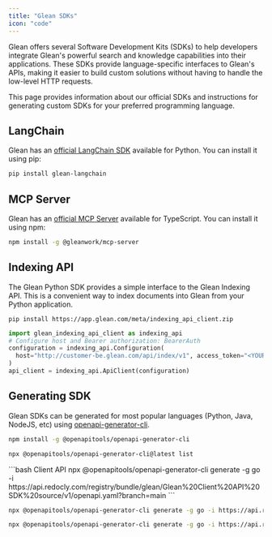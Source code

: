 ```yaml
---
title: "Glean SDKs"
icon: "code"
---
```


Glean offers several Software Development Kits (SDKs) to help developers integrate Glean's powerful search and knowledge capabilities into their applications. These SDKs provide language-specific interfaces to Glean's APIs, making it easier to build custom solutions without having to handle the low-level HTTP requests.

This page provides information about our official SDKs and instructions for generating custom SDKs for your preferred programming language.


## <Icon icon="python" size="1.5rem" /> LangChain

Glean has an [official LangChain SDK](https://github.com/gleanwork/langchain-glean) available for Python. You can install it using pip:

```bash
pip install glean-langchain
```

## <Icon icon="node-js" size="1.5rem" /> MCP Server

Glean has an [official MCP Server](https://github.com/gleanwork/mcp-server) available for TypeScript. You can install it using npm:

```bash
npm install -g @gleanwork/mcp-server
```

## <Icon icon="python" size="1.5rem" /> Indexing API

The Glean Python SDK provides a simple interface to the Glean Indexing API. This is a convenient way to index documents into Glean from your Python application.


<Steps>

<Step title="Install the indexing API python sdk locally">

```shell
pip install https://app.glean.com/meta/indexing_api_client.zip
```
</Step>

<Step title="Set up the API client">

```python
import glean_indexing_api_client as indexing_api
# Configure host and Bearer authorization: BearerAuth
configuration = indexing_api.Configuration(
  host="http://customer-be.glean.com/api/index/v1", access_token="<YOUR_API_TOKEN>"
)
api_client = indexing_api.ApiClient(configuration)
```

</Step>

</Steps>


## Generating SDK
Glean SDKs can be generated for most popular languages (Python, Java, NodeJS, etc) using [openapi-generator-cli](https://github.com/OpenAPITools/openapi-generator-cli).

<Steps>

<Step title="Install openapi-generator-cli">

```bash shell
npm install -g @openapitools/openapi-generator-cli
```

</Step>

<Step title="List available languages">

```bash shell
npx @openapitools/openapi-generator-cli@latest list
```

</Step>

<Step title="Generate SDK">

<CodeGroup>
```bash Client API
npx @openapitools/openapi-generator-cli generate -g go -i https://api.redocly.com/registry/bundle/glean/Glean%20Client%20API%20SDK%20source/v1/openapi.yaml?branch=main
```

```bash Indexing API
npx @openapitools/openapi-generator-cli generate -g go -i https://api.redocly.com/registry/bundle/glean/Glean%20Indexing%20API%20SDK%20source/v1/openapi.yaml?branch=main
```

```bash Actions API
npx @openapitools/openapi-generator-cli generate -g go -i https://api.redocly.com/registry/bundle/glean/Glean%20Tools%20API%20-%20Early%20Access/v1/openapi/public/tools_rest.yaml?branch=main
```
</CodeGroup>

</Step>
</Steps>
